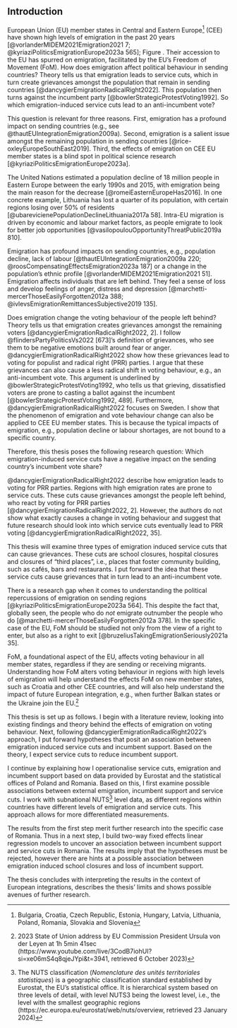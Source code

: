 ## Introduction
<!-- Central problem / puzzle that thesis will address -->
European Union (EU) member states in Central and Eastern Europe^[Bulgaria, Croatia, Czech Republic, Estonia, Hungary, Latvia, Lithuania, Poland, Romania, Slovakia and Slovenia] (CEE) have shown high levels of emigration in the past 20 years [@vorlanderMIDEM2021Emigration2021 7; @kyriaziPoliticsEmigrationEurope2023a 565]; Figure \ref{fig:net_migration_map}. Their accession to the EU has spurred on emigration, facilitated by the EU’s Freedom of Movement (FoM). How does emigration affect political behaviour in sending countries? Theory tells us that emigration leads to service cuts, which in turn create grievances amongst the population that remain in sending countries [@dancygierEmigrationRadicalRight2022]. This population then turns against the incumbent party [@bowlerStrategicProtestVoting1992]. So which emigration-induced service cuts lead to an anti-incumbent vote?

This question is relevant for three reasons. First, emigration has a profound impact on sending countries (e.g., see @thautEUIntegrationEmigration2009a). Second, emigration is a salient issue amongst the remaining population in sending countries [@rice-oxleyEuropeSouthEast2019]. Third, the effects of emigration on CEE EU member states is a blind spot in political science research [@kyriaziPoliticsEmigrationEurope2023a].

The United Nations estimated a population decline of 18 million people in Eastern Europe between the early 1990s and 2015, with emigration being the main reason for the decrease [@romeiEasternEuropeHas2016]. In one concrete example, Lithuania has lost a quarter of its population, with certain regions losing over 50% of residents [@ubarevicienePopulationDeclineLithuania2017a 58]. Intra-EU migration is driven by economic and labour market factors, as people emigrate to look for better job opportunities [@vasilopoulouOpportunityThreatPublic2019a 810].

Emigration has profound impacts on sending countries, e.g., population decline, lack of labour [@thautEUIntegrationEmigration2009a 220; @roosCompensatingEffectsEmigration2023a 187] or a change in the population’s ethnic profile [@vorlanderMIDEM2021Emigration2021 51]. Emigration affects individuals that are left behind. They feel a sense of loss and develop feelings of anger, distress and depression [@marchetti-mercerThoseEasilyForgotten2012a 388; @ivlevsEmigrationRemittancesSubjective2019 135].

Does emigration change the voting behaviour of the people left behind? Theory tells us that emigration creates grievances amongst the remaining voters [@dancygierEmigrationRadicalRight2022, 2]. I follow @flindersPartyPoliticsVs2022 [673]’s definition of grievances, who see them to be negative emotions built around fear or anger. @dancygierEmigrationRadicalRight2022 show how these grievances lead to voting for populist and radical right (PRR) parties. I argue that these grievances can also cause a less radical shift in voting behaviour, e.g., an anti-incumbent vote. This argument is underlined by @bowlerStrategicProtestVoting1992, who tells us that grieving, dissatisfied voters are prone to casting a ballot against the incumbent [@bowlerStrategicProtestVoting1992, 489]. Furthermore, @dancygierEmigrationRadicalRight2022 focuses on Sweden. I show that the phenomenon of emigration and vote behaviour change can also be applied to CEE EU member states. This is because the typical impacts of emigration, e.g., population decline or labour shortages, are not bound to a specific country.

Therefore, this thesis poses the following research question: Which emigration-induced service cuts have a negative impact on the sending country’s incumbent vote share?

<!-- Describe causal mechanism -->
@dancygierEmigrationRadicalRight2022 describe how emigration leads to voting for PRR parties. Regions with high emigration rates are prone to service cuts. These cuts cause grievances amongst the people left behind, who react by voting for PRR parties [@dancygierEmigrationRadicalRight2022, 2]. However, the authors do not show what exactly causes a change in voting behaviour and suggest that future research should look into which service cuts eventually lead to PRR voting [@dancygierEmigrationRadicalRight2022, 35].

This thesis will examine three types of emigration induced service cuts that can cause grievances. These cuts are school closures, hospital closures and closures of “third places”, i.e., places that foster community building, such as cafés, bars and restaurants. I put forward the idea that these service cuts cause grievances that in turn lead to an anti-incumbent vote.

<!-- Why is it worth studying? -->
There is a research gap when it comes to understanding the political repercussions of emigration on sending regions [@kyriaziPoliticsEmigrationEurope2023a 564]. This despite the fact that, globally seen, the people who do *not* emigrate outnumber the people who do [@marchetti-mercerThoseEasilyForgotten2012a 378]. In the specific case of the EU, FoM should be studied not only from the view of a right to enter, but also as a right to exit [@bruzeliusTakingEmigrationSeriously2021a 35].

FoM, a foundational aspect of the EU, affects voting behaviour in all member states, regardless if they are sending or receiving migrants. Understanding how FoM alters voting behaviour in regions with high levels of emigration will help understand the effects FoM on new member states, such as Croatia and other CEE countries, and will also help understand the impact of future European integration, e.g., when further Balkan states or the Ukraine join the EU.^[2023 State of Union address by EU Commission President Ursula von der Leyen at 1h 5min 41sec (https://www.youtube.com/live/3CodB7iohUI?si=xe06mS4q8qjeJYpi&t=3941, retrieved 6 October 2023)]

<!-- Thesis Setup -->
This thesis is set up as follows. I begin with a literature review, looking into existing findings and theory behind the effects of emigration on voting behaviour. Next, following @dancygierEmigrationRadicalRight2022’s approach, I put forward hypotheses that posit an association between emigration induced service cuts and incumbent support. Based on the theory, I expect service cuts to reduce incumbent support.

I continue by explaining how I operationalise service cuts, emigration and incumbent support based on data provided by Eurostat and the statistical offices of Poland and Romania. Based on this, I first examine possible associations between external emigration, incumbent support and service cuts. I work with subnational NUTS^[The NUTS classification (_Nomenclature des unités territoriales statistiques_) is a geographic classification standard established by Eurostat, the EU’s statistical office. It is hierarchical system based on three levels of detail, with level NUTS3 being the lowest level, i.e., the level with the smallest geographic regions (https://ec.europa.eu/eurostat/web/nuts/overview, retrieved 23 January 2024)] level data, as different regions within countries have different levels of emigration and service cuts. This approach allows for more differentiated measurements.

The results from the first step merit further research into the specific case of Romania. Thus in a next step, I build two-way fixed effects linear regression models to uncover an association between incumbent support and service cuts in Romania. The results imply that the hypotheses must be rejected, however there are hints at a possible association between emigration induced school closures and loss of incumbent support.

The thesis concludes with interpreting the results in the context of European integrations, describes the thesis’ limits and shows possible avenues of further research.
